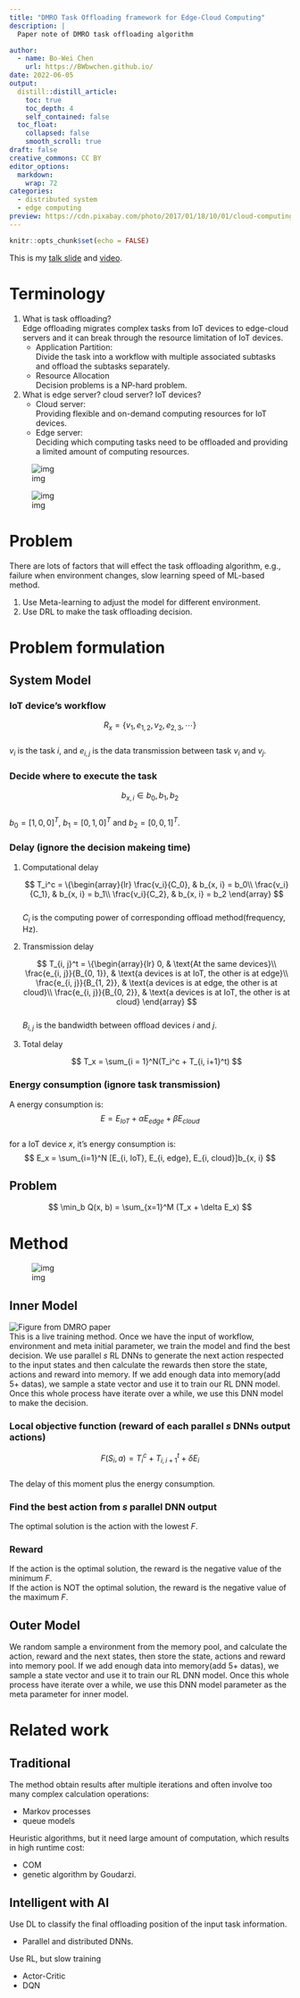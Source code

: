 ```yaml
---
title: "DMRO Task Offloading framework for Edge-Cloud Computing"
description: |
  Paper note of DMRO task offloading algorithm

author:
  - name: Bo-Wei Chen
    url: https://BWbwchen.github.io/
date: 2022-06-05
output:
  distill::distill_article:
    toc: true
    toc_depth: 4
    self_contained: false
  toc_float: 
    collapsed: false
    smooth_scroll: true
draft: false
creative_commons: CC BY
editor_options: 
  markdown: 
    wrap: 72
categories:
  - distributed system
  - edge computing
preview: https://cdn.pixabay.com/photo/2017/01/18/10/01/cloud-computing-1989339_960_720.png
---
```



```r
knitr::opts_chunk$set(echo = FALSE)
```

This is my [talk slide](https://drive.google.com/file/d/1qOdS5Y1EEVymd1C9JeoTcHkV-_yuswZq/view?usp=sharing) and [video](https://youtu.be/-d9ASUF3X74).

<a id="org6ce31e8"></a>

# Terminology

1.  What is task offloading?  
    Edge offloading migrates complex tasks from IoT devices to edge-cloud servers and it can break through the resource limitation of IoT devices.  
    -   Application Partition:  
        Divide the task into a workflow with multiple associated subtasks and offload the subtasks separately.
    -   Resource Allocation  
        Decision problems is a NP-hard problem.
2.  What is edge server? cloud server? IoT devices?  
    -   Cloud server:  
        Providing flexible and on-demand computing resources for IoT devices.
    -   Edge server:  
        Deciding which computing tasks need to be offloaded and providing a limited amount of computing resources.

![img](images/DMRO1.png)  


![img](images/DMRO2.png)  



<a id="orga615d88"></a>

# Problem

There are lots of factors that will effect the task offloading algorithm, e.g., failure when environment changes, slow learning speed of ML-based method.  

1.  Use Meta-learning to adjust the model for different environment.
2.  Use DRL to make the task offloading decision.


<a id="org803ecdd"></a>

# Problem formulation


<a id="orgf523dc1"></a>

## System Model


<a id="org9fd855a"></a>

### IoT device&rsquo;s workflow

$$
    R_x = \{v_1, e_{1, 2}, v_2, e_{2, 3}, \cdots\}
$$  
$v_i$ is the task $i$, and $e_{i, j}$ is the data transmission between task $v_i$ and $v_j$.  


<a id="org4f94fe3"></a>

### Decide where to execute the task

$$
b_{x, i} \in b_0, b_1, b_2
$$  
$b_0 = [1, 0, 0]^T$, $b_1 = [0, 1, 0]^T$ and $b_2 = [0, 0, 1]^T$.  


<a id="org9975fb5"></a>

### Delay (ignore the decision makeing time)

1.  Computational delay

    $$
          T_i^c = \{\begin{array}{lr}
          \frac{v_i}{C_0}, & b_{x, i} = b_0\\
          \frac{v_i}{C_1}, & b_{x, i} = b_1\\
          \frac{v_i}{C_2}, & b_{x, i} = b_2
          \end{array}
    $$  
    $C_i$ is the computing power of corresponding offload method(frequency, Hz).  

2.  Transmission delay

    $$
          T_{i, j}^t = \{\begin{array}{lr}
          0, & \text{At the same devices}\\
          \frac{e_{i, j}}{B_{0, 1}}, & \text{a devices is at IoT, the other is at edge}\\
          \frac{e_{i, j}}{B_{1, 2}}, & \text{a devices is at edge, the other is at cloud}\\
          \frac{e_{i, j}}{B_{0, 2}}, & \text{a devices is at IoT, the other is at cloud}
          \end{array}
    $$  
    $B_{i, j}$ is the bandwidth between offload devices $i$ and $j$.  

3.  Total delay

    $$
    T_x = \sum_{i = 1}^N(T_i^c + T_{i, i+1}^t)
    $$  


<a id="orge254a84"></a>

### Energy consumption (ignore task transmission)

A energy consumption is:  
$$
E = E_{IoT} + \alpha E_{edge} + \beta E_{cloud}
$$  
for a IoT device $x$, it&rsquo;s energy consumption is:  
$$
E_x = \sum_{i=1}^N [E_{i, IoT}, E_{i, edge}, E_{i, cloud}]b_{x, i}
$$  


<a id="org2450d34"></a>

## Problem

$$
\min_b Q(x, b) = \sum_{x=1}^M (T_x + \delta E_x)
$$  


<a id="orgb4eb3fc"></a>

# Method


![img](images/DMRO3.png)  


<a id="orgabdfe28"></a>

## Inner Model

![Figure from DMRO paper](https://imgur.com/R6xzzDk.png)  
This is a live training method. Once we have the input of workflow, environment and meta initial parameter, we train the model and find the best decision. We use parallel $s$ RL DNNs to generate the next action respected to the input states and then calculate the rewards then store the state, actions and reward into memory. If we add enough data into memory(add 5+ datas), we sample a state vector and use it to train our RL DNN model. Once this whole process have iterate over a while, we use this DNN model to make the decision.  


<a id="org5c13b9c"></a>

### Local objective function (reward of each parallel $s$ DNNs output actions)

$$
F(S_i, a) = T_i^c + T_{i, i+1}^t+\delta E_i
$$  
The delay of this moment plus the energy consumption.  


<a id="org138e9ac"></a>

### Find the best action from $s$ parallel DNN output

The optimal solution is the action with the lowest $F$.  


<a id="org4694e70"></a>

### Reward

If the action is the optimal solution, the reward is the negative value of the minimum $F$.  
If the action is NOT the optimal solution, the reward is the negative value of the maximum $F$.  


<a id="orgb3342d3"></a>

## Outer Model

We random sample a environment from the memory pool, and calculate the action, reward and the next states, then store the state, actions and reward into memory pool. If we add enough data into memory(add 5+ datas), we sample a state vector and use it to train our RL DNN model. Once this whole process have iterate over a while, we use this DNN model parameter as the meta parameter for inner model.  


<a id="org31a2897"></a>

# Related work


<a id="orgc24abd1"></a>

## Traditional

The method obtain results after multiple iterations and often involve too many complex calculation operations:  

-   Markov processes
-   queue models

Heuristic algorithms, but it need large amount of computation, which results in high runtime cost:  

-   COM
-   genetic algorithm by Goudarzi.


<a id="org81b3f85"></a>

## Intelligent with AI

Use DL to classify the final offloading position of the input task information.  

-   Parallel and distributed DNNs.

Use RL, but slow training  

-   Actor-Critic
-   DQN


